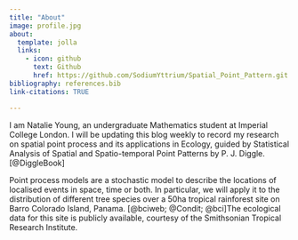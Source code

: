 ```yaml
---
title: "About"
image: profile.jpg
about:
  template: jolla
  links:
    - icon: github
      text: Github
      href: https://github.com/SodiumYttrium/Spatial_Point_Pattern.git
bibliography: references.bib
link-citations: TRUE

---
```


I am Natalie Young, an undergraduate Mathematics student at Imperial College London.
I will be updating this blog weekly to record my research on spatial point process and its
applications in Ecology, guided by Statistical Analysis of Spatial and Spatio-temporal Point Patterns
by P. J. Diggle. [@DiggleBook]

Point process models are a stochastic model to describe
the locations of localised events in space, time or both. In particular, we will
apply it to the distribution of different tree species over a 50ha tropical rainforest site on Barro Colorado Island, Panama. [@bciweb; @Condit; @bci]The ecological data for this site is publicly available, courtesy of the Smithsonian Tropical Research Institute.